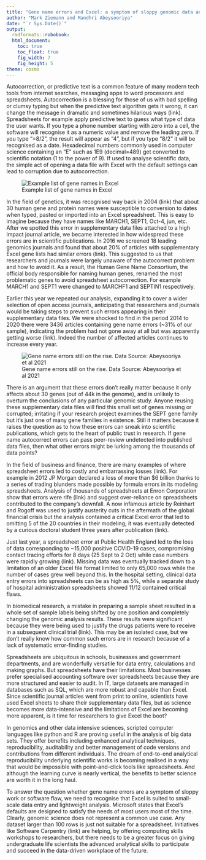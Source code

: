 ```yaml
---
title: "Gene name errors and Excel: a symptom of sloppy genomic data analysis or software flaw?"
author: "Mark Ziemann and Mandhri Abeysooriya"
date: "`r Sys.Date()`"
output:
  rmdformats::robobook:
  html_document:
    toc: true
    toc_float: true
    fig_width: 7
    fig_height: 5
theme: cosmo
---
```


Autocorrection, or predictive text is a common feature of many modern tech tools from internet searches, messaging apps to word processors and spreadsheets. Autocorrection is a blessing for those of us with bad spelling or clumsy typing but when the predictive text algorithm gets it wrong, it can change the message in dramatic and sometimes hilarious ways (link). Spreadsheets for example apply predictive text to guess what type of data the user wants. If you type a phone number starting with zero into a cell, the software will recognise it as a numeric value and remove the leading zero. If you type “=8/2”, the result will appear as “4”, but if you type “8/2” it will be recognised as a date. Hexadecimal numbers commonly used in computer science containing an “E” such as 1E9 (decimal=489) get converted to scientific notation (1 to the power of 9). If used to analyse scientific data, the simple act of opening a data file with Excel with the default settings can lead to corruption due to autocorrection.

![Example list of gene names in Excel](https://github.com/markziemann/GeneNameErrors2020/blob/master/images/image1.png?raw=true "Example list of gene names in Excel")

In the field of genetics, it was recognised way back in 2004 (link) that about 30 human gene and protein names were susceptible to conversion to dates when typed, pasted or imported into an Excel spreadsheet. This is easy to imagine because they have names like MARCH1, SEPT1, Oct-4, jun, etc. After we spotted this error in supplementary data files attached to a high impact journal article, we became interested in how widespread these errors are in scientific publications. In 2016 we screened 18 leading genomics journals and found that about 20% of articles with supplementary Excel gene lists had similar errors (link). This suggested to us that researchers and journals were largely unaware of the autocorrect problem and how to avoid it. As a result, the Human Gene Name Consortium, the official body responsible for naming human genes, renamed the most problematic genes to avoid spreadsheet autocorrection. For example MARCH1 and SEPT1 were changed to MARCHF1 and SEPTIN1 respectively.

Earlier this year we repeated our analysis, expanding it to cover a wider selection of open access journals, anticipating that researchers and journals would be taking steps to prevent such errors appearing in their supplementary data files. We were shocked to find in the period 2014 to 2020 there were 3436 articles containing gene name errors (~31% of our sample), indicating the problem had not gone away at all but was apparently getting worse (link). Indeed the number of affected articles continues to increase every year.

![Gene name errors still on the rise. Data Source: Abeysooriya et al 2021](https://github.com/markziemann/GeneNameErrors2020/blob/master/images/image2.png?raw=true "Gene name errors still on the rise.")

There is an argument that these errors don’t really matter because it only affects about 30 genes (out of 44k in the genome), and is unlikely to overturn the conclusions of any particular genomic study. Anyone reusing these supplementary data files will find this small set of genes missing or corrupted; irritating if your research project examines the SEPT gene family but it's just one of many gene families in existence.
Still it matters because it raises the question as to how these errors can sneak into scientific publications, which gets to the heart of public trust in research. If gene name autocorrect errors can pass peer-review undetected into published data files, then what other errors might be lurking among the thousands of data points?

In the field of business and finance, there are many examples of where spreadsheet errors led to costly and embarrassing losses (link). For example in 2012 JP Morgan declared a loss of more than $6 billion thanks to a series of trading blunders made possible by formula errors in its modeling spreadsheets. Analysis of thousands of spreadsheets at Enron Corporation show that errors were rife (link) and suggest over-reliance on spreadsheets contributed to the company's downfall. A now infamous article by Reinhart and Rogoff was used to justify austerity cuts in the aftermath of the global financial crisis but the analysis contained a critical Excel error that led to omitting 5 of the 20 countries in their modeling; it was eventually detected by a curious doctoral student three years after publication (link).  

Just last year, a spreadsheet error at Public Health England led to the loss of data corresponding to ~15,000 positive COVID-19 cases, compromising contact tracing efforts for 8 days (25 Sept to 2 Oct) while case numbers were rapidly growing (link). Missing data was eventually tracked down to a limitation of an older Excel file format limited to only 65,000 rows while the number of cases grew well beyond this. In the hospital setting, clinical data entry errors into spreadsheets can be as high as 5%, while a separate study of hospital administration spreadsheets showed 11/12 contained critical flaws. 

In biomedical research, a mistake in preparing a sample sheet resulted in a whole set of sample labels being shifted by one position and completely changing the genomic analysis results. These results were significant because they were being used to justify the drugs patients were to receive in a subsequent clinical trial (link). This may be an isolated case, but we don’t really know how common such errors are in research because of a lack of systematic error-finding studies.

Spreadsheets are ubiquitous in schools, businesses and government departments, and are wonderfully versatile for data entry, calculations and making graphs. But spreadsheets have their limitations. Most businesses prefer specialised accounting software over spreadsheets because they are more structured and easier to audit. In IT, large datasets are managed in databases such as SQL, which are more robust and capable than Excel. Since scientific journal articles went from print to online, scientists have used Excel sheets to share their supplementary data files, but as science becomes more data-intensive and the limitations of Excel are becoming more apparent, is it time for researchers to give Excel the boot?

In genomics and other data intensive sciences, scripted computer languages like python and R are proving useful in the analysis of big data sets. They offer benefits including enhanced analytical techniques, reproducibility, auditability and better management of code versions and contributions from different individuals. The dream of end-to-end analytical reproducibility underlying scientific works is becoming realised in a way that would be impossible with point-and-click tools like spreadsheets. And although the learning curve is nearly vertical, the benefits to better science are worth it in the long haul. 

To answer the question whether gene name errors are a symptom of sloppy work or software flaw, we need to recognise that Excel is suited to small-scale data entry and lightweight analysis. Microsoft states that Excel’s defaults are designed to satisfy the needs of most users most of the time. Clearly, genomic science does not represent a common use case. Any dataset larger than 100 rows is just not suitable for a spreadsheet. Initiatives like Software Carpentry (link) are helping, by offering computing skills workshops to researchers, but there needs to be a greater focus on giving undergraduate life scientists the advanced analytical skills to participate and succeed in the data-driven workplace of the future. 